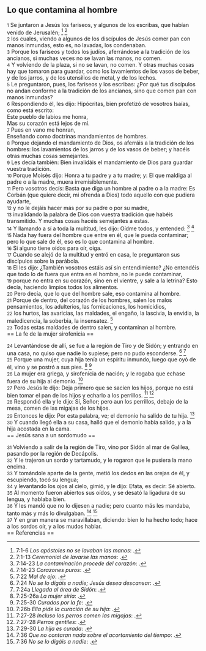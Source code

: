 == Lo que contamina al hombre ==

{{anchor|1}} <small>1</small> Se juntaron a Jesús los fariseos, y algunos de los escribas, que habían venido de Jerusalén; <ref>7:1-6 ''Los apóstoles no se lavaban las manos'': {{lib|LU|169|0|6}}.</ref> <ref>7:1-13 ''Ceremonial de lavarse las manos'': {{lib|LU|153|3|3}}.</ref><br>
{{anchor|2}} <small>2</small> los cuales, viendo a algunos de los discípulos de Jesús comer pan con manos inmundas, esto es, no lavadas, los condenaban.<br>
{{anchor|3}} <small>3</small> Porque los fariseos y todos los judíos, aferrándose a la tradición de los ancianos, si muchas veces no se lavan las manos, no comen.<br>
{{anchor|4}} <small>4</small> Y volviendo de la plaza, si no se lavan, no comen. Y otras muchas cosas hay que tomaron para guardar, como los lavamientos de los vasos de beber, y de los jarros, y de los utensilios de metal, y de los lechos.<br>
{{anchor|5}} <small>5</small> Le preguntaron, pues, los fariseos y los escribas: ¿Por qué tus discípulos no andan conforme a la tradición de los ancianos, sino que comen pan con manos inmundas?<br>
{{anchor|6}} <small>6</small> Respondiendo él, les dijo: Hipócritas, bien profetizó de vosotros Isaías, como está escrito:<br>
Este pueblo de labios me honra,<br>
Mas su corazón está lejos de mí.<br>
{{anchor|7}} <small>7</small> Pues en vano me honran,<br>
Enseñando como doctrinas mandamientos de hombres.<br>
{{anchor|8}} <small>8</small> Porque dejando el mandamiento de Dios, os aferráis a la tradición de los hombres: los lavamientos de los jarros y de los vasos de beber; y hacéis otras muchas cosas semejantes.<br>
{{anchor|9}} <small>9</small> Les decía también: Bien invalidáis el mandamiento de Dios para guardar vuestra tradición.<br>
{{anchor|10}} <small>10</small> Porque Moisés dijo: Honra a tu padre y a tu madre; y: El que maldiga al padre o a la madre, muera irremisiblemente.<br>
{{anchor|11}} <small>11</small> Pero vosotros decís: Basta que diga un hombre al padre o a la madre: Es Corbán (que quiere decir, mi ofrenda a Dios) todo aquello con que pudiera ayudarte,<br>
{{anchor|12}} <small>12</small> y no le dejáis hacer más por su padre o por su madre,<br>
{{anchor|13}} <small>13</small> invalidando la palabra de Dios con vuestra tradición que habéis transmitido. Y muchas cosas hacéis semejantes a estas.<br>
{{anchor|14}} <small>14</small> Y llamando a sí a toda la multitud, les dijo: Oídme todos, y entended: <ref>7:14-23 ''La contaminación procede del corazón'': {{lib|LU|153|3|5}}.</ref> <ref>7:14-23 ''Corazones puros'': {{lib|LU|149|2|11}}.</ref><br>
{{anchor|15}} <small>15</small> Nada hay fuera del hombre que entre en él, que le pueda contaminar; pero lo que sale de él, eso es lo que contamina al hombre.<br>
{{anchor|16}} <small>16</small> Si alguno tiene oídos para oír, oiga.<br>
{{anchor|17}} <small>17</small> Cuando se alejó de la multitud y entró en casa, le preguntaron sus discípulos sobre la parábola.<br>
{{anchor|18}} <small>18</small> El les dijo: ¿También vosotros estáis así sin entendimiento? ¿No entendéis que todo lo de fuera que entra en el hombre, no le puede contaminar,<br>
{{anchor|19}} <small>19</small> porque no entra en su corazón, sino en el vientre, y sale a la letrina? Esto decía, haciendo limpios todos los alimentos.<br>
{{anchor|20}} <small>20</small> Pero decía, que lo que del hombre sale, eso contamina al hombre.<br>
{{anchor|21}} <small>21</small> Porque de dentro, del corazón de los hombres, salen los malos pensamientos, los adulterios, las fornicaciones, los homicidios,<br>
{{anchor|22}} <small>22</small> los hurtos, las avaricias, las maldades, el engaño, la lascivia, la envidia, la maledicencia, la soberbia, la insensatez. <ref>7:22 ''Mal de ojo'': {{lib|LU|87|5|4}}.</ref><br>
{{anchor|23}} <small>23</small> Todas estas maldades de dentro salen, y contaminan al hombre.<br>
== La fe de la mujer sirofenicia ==

{{anchor|24}} <small>24</small> Levantándose de allí, se fue a la región de Tiro y de Sidón; y entrando en una casa, no quiso que nadie lo supiese; pero no pudo esconderse. <ref>7:24 ''No se lo digáis a nadie; Jesús desea descansar'': {{lib|LU|156|1|2}}.</ref> <ref>7:24a ''Llegada al área de Sidón'': {{lib|LU|156|0|1}}.</ref><br>
{{anchor|25}} <small>25</small> Porque una mujer, cuya hija tenía un espíritu inmundo, luego que oyó de él, vino y se postró a sus pies. <ref>7:25-26a ''La mujer siria'': {{lib|LU|156|1|1}}.</ref> <ref>7:25-30 ''Curados por la fe'': {{lib|LU|175|1|1}}.</ref><br>
{{anchor|26}} <small>26</small> La mujer era griega, y sirofenicia de nación; y le rogaba que echase fuera de su hija al demonio. <ref>7:26b ''Ella pide la curación de su hija'': {{lib|LU|156|1|3}}.</ref><br>
{{anchor|27}} <small>27</small> Pero Jesús le dijo: Deja primero que se sacien los hijos, porque no está bien tomar el pan de los hijos y echarlo a los perrillos. <ref>7:27-28 ''Incluso los perros comen las migajas'': {{lib|LU|156|1|5}}.</ref> <ref>7:27-28 ''Perros gentiles'': {{lib|LU|164|1|2}}.</ref><br>
{{anchor|28}} <small>28</small> Respondió ella y le dijo: Sí, Señor; pero aun los perrillos, debajo de la mesa, comen de las migajas de los hijos.<br>
{{anchor|29}} <small>29</small> Entonces le dijo: Por esta palabra, ve; el demonio ha salido de tu hija. <ref>7:29-30 ''La hija es curada'': {{lib|LU|156|1|7}}.</ref><br>
{{anchor|30}} <small>30</small> Y cuando llegó ella a su casa, halló que el demonio había salido, y a la hija acostada en la cama.<br>
== Jesús sana a un sordomudo ==

{{anchor|31}} <small>31</small> Volviendo a salir de la región de Tiro, vino por Sidón al mar de Galilea, pasando por la región de Decápolis.<br>
{{anchor|32}} <small>32</small> Y le trajeron un sordo y tartamudo, y le rogaron que le pusiera la mano encima.<br>
{{anchor|33}} <small>33</small> Y tomándole aparte de la gente, metió los dedos en las orejas de él, y escupiendo, tocó su lengua;<br>
{{anchor|34}} <small>34</small> y levantando los ojos al cielo, gimió, y le dijo: Efata, es decir: Sé abierto.<br>
{{anchor|35}} <small>35</small> Al momento fueron abiertos sus oídos, y se desató la ligadura de su lengua, y hablaba bien.<br>
{{anchor|36}} <small>36</small> Y les mandó que no lo dijesen a nadie; pero cuanto más les mandaba, tanto más y más lo divulgaban. <ref>7:36 ''Que no contaran nada sobre el acortamiento del tiempo'': {{lib|LU|136|8|1}}.</ref> <ref>7:36 ''No se lo digáis a nadie'': {{lib|LU|149|1|2}}.</ref><br>
{{anchor|37}} <small>37</small> Y en gran manera se maravillaban, diciendo: bien lo ha hecho todo; hace a los sordos oír, y a los mudos hablar.<br>
== Referencias ==

<references />
